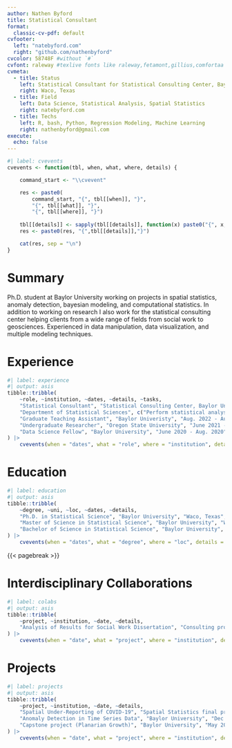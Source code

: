 ```yaml
---
author: Nathen Byford
title: Statistical Consultant
format:
  classic-cv-pdf: default
cvfooter:
  left: "natebyford.com"
  right: "github.com/nathenbyford"
cvcolor: 58748F #without `#`
cvfont: raleway #texlive fonts like raleway,fetamont,gillius,comfortaa
cvmeta:
  - title: Status
    left: Statistical Consultant for Statistical Consulting Center, Baylor University
    right: Waco, Texas
  - title: Field
    left: Data Science, Statistical Analysis, Spatial Statistics
    right: natebyford.com
  - title: Techs
    left: R, bash, Python, Regression Modeling, Machine Learning
    right: nathenbyford@gmail.com
execute:
  echo: false
---
```


```r
#| label: cvevents
cvevents <- function(tbl, when, what, where, details) {

    command_start <- "\\cvevent"

    res <- paste0(
        command_start, "{", tbl[[when]], "}", 
        "{", tbl[[what]], "}",
        "{", tbl[[where]], "}")
    
    tbl[[details]] <- sapply(tbl[[details]], function(x) paste0("{", x, "}", collapse = ","))
    res <- paste0(res, "{",tbl[[details]],"}")

    cat(res, sep = "\n")
}
```

# Summary

Ph.D. student at Baylor University working on projects in spatial statistics, anomaly detection, bayesian modeling, and computational statistics. In addition to working on research I also work for the statistical consulting center helping clients from a wide range of fields from social work to geosciences. Experienced in data manipulation, data visualization, and multiple modeling techniques.

# Experience


```r
#| label: experience
#| output: asis
tibble::tribble(
    ~role, ~institution, ~dates, ~details, ~tasks,
    "Statistical Consultant", "Statistical Consulting Center, Baylor University", "Sep. 2023 - Present",
    "Department of Statistical Sciences", c("Perform statistical analysis for diverse range of clients and projects", "Analyses of large scale and unstructured data sets with R and Bash", "Present restults in clear and elementary manner for clients"),
    "Graduate Teaching Assistant", "Baylor Univeristy", "Aug. 2022 - Aug. 2024", "Chair of Social Networks", c("Teach suplimental instruction sessions for introduction to statistics", "Hold office hours for introcutory statistics and statistical methods", "Grade homework, quizzes, and exams"),
    "Undergraduate Researcher", "Oregon State University", "June 2021 - Aug. 2021", "Department of Statistics", c("Developing new methods to test for Benford's law in real data", "Implementing methods in R", "Comparing tests for greatest power and lowest error rate", "Also look into Benfor's law in english words and texts"),
    "Data Science Fellow", "Baylor University", "June 2020 - Aug. 2020", "MoWaTER Project", c("Worked directly with stakeholders at Denver Water to analyze effectivnes and efficiency of water filtration", "Produce statistical analysis and interpret results")
) |>
    cvevents(when = "dates", what = "role", where = "institution", details = "tasks")
```

# Education

```r
#| label: education
#| output: asis
tibble::tribble(
    ~degree, ~uni, ~loc, ~dates, ~details,
    "Ph.D. in Statistical Science", "Baylor University", "Waco, Texas", "Aug. 2022 - Present", c("Project: Correcting for under reporting in Bayesian Spatial Scan Statistics", "Developing and implementing Bayesian method to model under-reported and over-dispersed spatial counts"),
    "Master of Science in Statistical Science", "Baylor University", "Waco, Texas", "Aug. 2022 - Dec. 2023", c("Project: Anomaly Detection in Time Series Data", "Focus on Statistical Methods, Mathematical Statistics, and Computational Statistics."),
    "Bachelor of Science in Statistical Science", "Baylor University", "Waco, Texas", "Aug. 2019 - May 2022", c("Major Courses: Mathematical Statistics, Computational Statistics, Database Design.")
) |>
    cvevents(when = "dates", what = "degree", where = "loc", details = "details")
```

{{< pagebreak >}}

# Interdisciplinary Collaborations
```r
#| label: colabs
#| output: asis
tibble::tribble(
    ~project, ~institution, ~date, ~details,
    "Analysis of Results for Social Work Dissertation", "Consulting project", "Dec. 2023 - Apr. 2024", c("Work alongside PhD candidate in Social Work to complete statistical analysis for dissertation.", "Analyze survey results with descriptive statistics and logistic regression with model selection", "Communicate results clearly to client along with methods")
) |>
    cvevents(when = "date", what = "project", where = "institution", details = "details")
```


# Projects
```r
#| label: projects
#| output: asis
tibble::tribble(
    ~project, ~institution, ~date, ~details,
    "Spatial Under-Reporting of COVID-19", "Spatial Statistics final project", "May 2024", c("Project: Correcting under-reporting in over-dispersed spatial count data", "Developing and implementing Bayesian method to model under-reported and over-dispersed spatial counts"),
    "Anomaly Detection in Time Series Data", "Baylor University", "Dec. 2023", c("Anomaly detection using data driven methods", "Methods include; regression leverage points, STL, neural network, and isolation forest"),
    "Capstone project (Planarian Growth)", "Baylor University", "May 2022", c("Worked with freshmen in BIO 1406 as statistical consultant", "Analyzed the growth of planarian based on light exposure", "Guided students from experimental design through to presentation of results")
) |>
    cvevents(when = "date", what = "project", where = "institution", details = "details")
```

